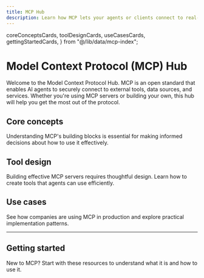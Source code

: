```yaml
---
title: MCP Hub
description: Learn how MCP lets your agents or clients connect to real-world tools and data through a universal protocol.
---
```


  coreConceptsCards,
  toolDesignCards,
  useCasesCards,
  gettingStartedCards,
} from "@/lib/data/mcp-index";

<GramCallout />

# Model Context Protocol (MCP) Hub

Welcome to the Model Context Protocol Hub. MCP is an open standard that enables AI agents to securely connect to external tools, data sources, and services. Whether you're using MCP servers or building your own, this hub will help you get the most out of the protocol.

## Core concepts

Understanding MCP's building blocks is essential for making informed decisions about how to use it effectively.

<CardGrid cards={coreConceptsCards} columns={2} />

## Tool design

Building effective MCP servers requires thoughtful design. Learn how to create tools that agents can use efficiently.

<CardGrid cards={toolDesignCards} columns={2} />

## Use cases

See how companies are using MCP in production and explore practical implementation patterns.

<CardGrid cards={useCasesCards} columns={2} />

---

## Getting started

New to MCP? Start with these resources to understand what it is and how to use it.

<CardGrid cards={gettingStartedCards} columns={3} />
